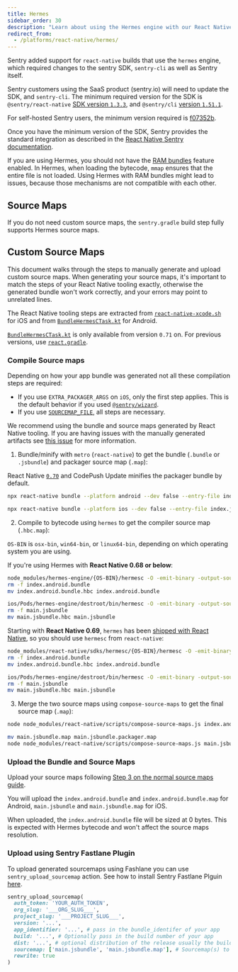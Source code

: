 ```yaml
---
title: Hermes
sidebar_order: 30
description: "Learn about using the Hermes engine with our React Native SDK."
redirect_from:
  - /platforms/react-native/hermes/
---
```


Sentry added support for `react-native` builds that use the `hermes` engine, which required changes to the sentry SDK, `sentry-cli` as well as Sentry itself.

Sentry customers using the SaaS product (sentry.io) will need to update the SDK, and `sentry-cli`.
The minimum required version for the SDK is `@sentry/react-native` [SDK version `1.3.3`](https://github.com/getsentry/sentry-react-native/releases/tag/1.3.3),
and `@sentry/cli` [version `1.51.1`](https://github.com/getsentry/sentry-cli/releases/tag/1.51.1).

For self-hosted Sentry users, the minimum version required is [f07352b](https://hub.docker.com/r/getsentry/sentry/tags?page=1&name=f07352b).

Once you have the minimum version of the SDK, Sentry provides the standard integration as described in the [React Native Sentry documentation](/platforms/react-native/).

<Note>

If you are using Hermes, you should not have the [RAM bundles](/platforms/react-native/manual-setup/ram-bundles/) feature enabled. In Hermes, when loading the bytecode, `mmap` ensures that the entire file is not loaded. Using Hermes with RAM bundles might lead to issues, because those mechanisms are not compatible with each other.

</Note>

## Source Maps

If you do not need custom source maps, the `sentry.gradle` build step fully supports Hermes source maps.

## Custom Source Maps

This document walks through the steps to manually generate and upload custom source maps. When generating your source maps, it's important to match the steps of your React Native tooling exactly, otherwise the generated bundle won't work correctly, and your errors may point to unrelated lines.

The React Native tooling steps are extracted from [`react-native-xcode.sh`](https://github.com/facebook/react-native/blob/0.71-stable/scripts/react-native-xcode.sh) for iOS and from [`BundleHermesCTask.kt`](https://github.com/facebook/react-native/blob/0.71-stable/packages/react-native-gradle-plugin/src/main/kotlin/com/facebook/react/tasks/BundleHermesCTask.kt) for Android.

<Note>

[`BundleHermesCTask.kt`](https://github.com/facebook/react-native/blob/0.71-stable/packages/react-native-gradle-plugin/src/main/kotlin/com/facebook/react/tasks/BundleHermesCTask.kt) is only available from version `0.71` on. For previous versions, use [`react.gradle`](https://github.com/facebook/react-native/blob/0.70-stable/react.gradle).

</Note>

### Compile Source maps

Depending on how your app bundle was generated not all these compilation steps are required:

- If you use `EXTRA_PACKAGER_ARGS` on `iOS`, only the first step applies. This is the default behavior if you used [`@sentry/wizard`](/platforms/react-native/#install).
- If you use [`SOURCEMAP_FILE`](https://reactnative.dev/docs/sourcemaps#enable-source-maps-on-ios), all steps are necessary.

<Note>

We recommend using the bundle and source maps generated by React Native tooling. If you are having issues with the manually generated artifacts see [this issue](https://github.com/facebook/react-native/issues/34043) for more information.

</Note>

1. Bundle/minify with `metro` (`react-native`) to get the bundle (`.bundle` or `.jsbundle`) and packager source map (`.map`):

<Note>

React Native [`0.70`](https://github.com/facebook/react-native/blob/e3a5fbe72f966b27b967192317d7072db52d1c8c/scripts/react-native-xcode.sh#L141) and CodePush Update minifies the packager bundle by default.

</Note>

```bash {tabTitle:Android}
npx react-native bundle --platform android --dev false --entry-file index.js --reset-cache --bundle-output index.android.bundle --sourcemap-output index.android.bundle.packager.map --minify false
```

```bash {tabTitle:iOS}
npx react-native bundle --platform ios --dev false --entry-file index.js --reset-cache --bundle-output main.jsbundle --sourcemap-output main.jsbundle.map --minify false
```

2. Compile to bytecode using `hermes` to get the compiler source map (`.hbc.map`):

<Note>

`OS-BIN` is `osx-bin`, `win64-bin`, or `linux64-bin`, depending on which operating system you are using.

</Note>

If you're using Hermes with **React Native 0.68 or below**:

```bash {tabTitle:Android}
node_modules/hermes-engine/{OS-BIN}/hermesc -O -emit-binary -output-source-map -out=index.android.bundle.hbc index.android.bundle
rm -f index.android.bundle
mv index.android.bundle.hbc index.android.bundle
```

```bash {tabTitle:iOS}
ios/Pods/hermes-engine/destroot/bin/hermesc -O -emit-binary -output-source-map -out=main.jsbundle.hbc main.jsbundle
rm -f main.jsbundle
mv main.jsbundle.hbc main.jsbundle
```

Starting with **React Native 0.69**, `hermes` has been [shipped with React Native](https://reactnative.dev/blog/2022/06/21/version-069#bundled-hermes), so you should use `hermesc` from `react-native`:

```bash {tabTitle:Android}
node_modules/react-native/sdks/hermesc/{OS-BIN}/hermesc -O -emit-binary -output-source-map -out=index.android.bundle.hbc index.android.bundle
rm -f index.android.bundle
mv index.android.bundle.hbc index.android.bundle
```

```bash {tabTitle:iOS}
ios/Pods/hermes-engine/destroot/bin/hermesc -O -emit-binary -output-source-map -out=main.jsbundle.hbc main.jsbundle
rm -f main.jsbundle
mv main.jsbundle.hbc main.jsbundle
```

3. Merge the two source maps using `compose-source-maps` to get the final source map (`.map`):

```bash {tabTitle:Android}
node node_modules/react-native/scripts/compose-source-maps.js index.android.bundle.packager.map index.android.bundle.hbc.map -o index.android.bundle.map
```

```bash {tabTitle:iOS}
mv main.jsbundle.map main.jsbundle.packager.map
node node_modules/react-native/scripts/compose-source-maps.js main.jsbundle.packager.map main.jsbundle.hbc.map -o main.jsbundle.map
```

### Upload the Bundle and Source Maps

Upload your source maps following [Step 3 on the normal source maps guide](/platforms/react-native/sourcemaps/#3-upload-the-bundle-and-source-maps).

<Note>

You will upload the `index.android.bundle` and `index.android.bundle.map` for Android, `main.jsbundle` and `main.jsbundle.map` for iOS.

</Note>

<Note>

When uploaded, the `index.android.bundle` file will be sized at 0 bytes. This is expected with Hermes bytecode and won't affect the source maps resolution.

</Note>

### Upload using Sentry Fastlane Plugin

To upload generated sourcemaps using Fashlane you can use `sentry_upload_sourcemap` action. See how to install Sentry Fastlane Plguin [here](https://github.com/getsentry/sentry-fastlane-plugin).

```ruby
sentry_upload_sourcemap(
  auth_token: 'YOUR_AUTH_TOKEN',
  org_slug: '___ORG_SLUG___',
  project_slug: '___PROJECT_SLUG___',
  version: '...',
  app_identifier: '...', # pass in the bundle_identifer of your app
  build: '...', # Optionally pass in the build number of your app
  dist: '...', # optional distribution of the release usually the buildnumber
  sourcemap: ['main.jsbundle', 'main.jsbundle.map'], # Sourcemap(s) to upload. Path(s) can be a comma-separated string or an array of strings.
  rewrite: true
)
```
